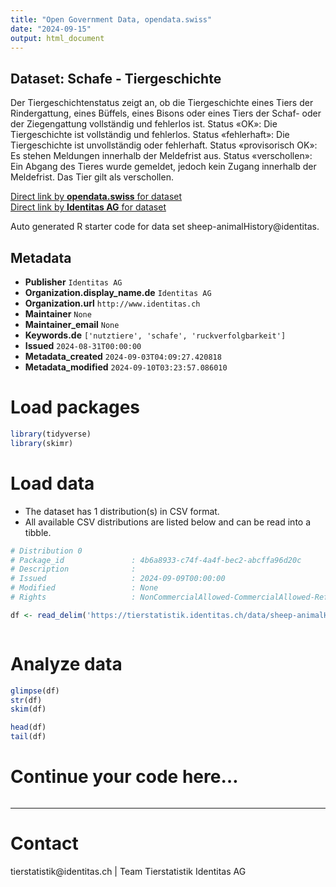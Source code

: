 ```yaml
---
title: "Open Government Data, opendata.swiss"
date: "2024-09-15"
output: html_document
---
```


## Dataset: Schafe - Tiergeschichte

Der Tiergeschichtenstatus zeigt an, ob die Tiergeschichte eines Tiers der Rindergattung, eines Büffels, eines Bisons oder eines Tiers der Schaf- oder der Ziegengattung vollständig und fehlerlos ist. Status «OK»: Die Tiergeschichte ist vollständig und fehlerlos. Status «fehlerhaft»: Die Tiergeschichte ist unvollständig oder fehlerhaft. Status «provisorisch OK»: Es stehen Meldungen innerhalb der Meldefrist aus. Status «verschollen»: Ein Abgang des Tieres wurde gemeldet, jedoch kein Zugang innerhalb der Meldefrist. Das Tier gilt als verschollen.

[Direct link by **opendata.swiss** for dataset](https://opendata.swiss/de/dataset/schafe-tiergeschichte)<br>
[Direct link by **Identitas AG** for dataset](https://tierstatistik.identitas.ch/)

Auto generated R starter code for data set sheep-animalHistory@identitas.

## Metadata

- **Publisher** `Identitas AG`
- **Organization.display_name.de** `Identitas AG`
- **Organization.url** `http://www.identitas.ch`
- **Maintainer** `None`
- **Maintainer_email** `None`
- **Keywords.de** `['nutztiere', 'schafe', 'ruckverfolgbarkeit']`
- **Issued** `2024-08-31T00:00:00`
- **Metadata_created** `2024-09-03T04:09:27.420818`
- **Metadata_modified** `2024-09-10T03:23:57.086010`


# Load packages

```r

library(tidyverse)
library(skimr)

```

# Load data

-   The dataset has 1 distribution(s) in CSV format.
-   All available CSV distributions are listed below and can be read into a tibble.

```r

# Distribution 0
# Package_id               : 4b6a8933-c74f-4a4f-bec2-abcffa96d20c
# Description              : 
# Issued                   : 2024-09-09T00:00:00
# Modified                 : None
# Rights                   : NonCommercialAllowed-CommercialAllowed-ReferenceRequired

df <- read_delim('https://tierstatistik.identitas.ch/data/sheep-animalHistory.csv')



```

# Analyze data

```r

glimpse(df)
str(df)
skim(df)

head(df)
tail(df)

```

# Continue your code here...

```r

```

------------------------------------------------------------------------

# Contact

tierstatistik@identitas.ch | Team Tierstatistik Identitas AG

